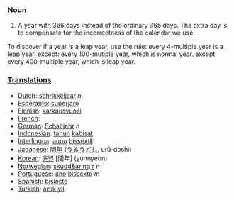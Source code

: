 === [[Noun]] ===
# A year with 366 days instead of the ordinary 365 days. The extra day is to compensate for the incorrectness of the calendar we use.

To discover if a year is a leap year, use the rule: every 4-multiple year is a leap year. except: every 100-mutiple year, which is normal year. except every 400-multiple year, which is leap year.

=== [[Translation]]s ===
*[[Dutch]]: [[schrikkeljaar]] ''n''
*[[Esperanto]]: [[superjaro]]
*[[Finnish]]: [[karkausvuosi]]
*[[French]]: [[]]
*[[German]]: [[Schaltjahr]] ''n''
*[[Indonesian]]: [[tahun]] [[kabisat]]
*[[Interlingua]]: [[anno]] [[bissextil]]
*[[Japanese]]: [[閏年]] ([[うるうどし]], urū-doshi)
*[[Korean]]: [[윤년]] [閏年] (yunnyeon)
*[[Norwegian]]: [[skudd&aring;r]] ''n''
*[[Portuguese]]: [[ano]] [[bissexto]] ''m''
*[[Spanish]]: [[bisiesto]]
*[[Turkish]]: [[artık yıl]]